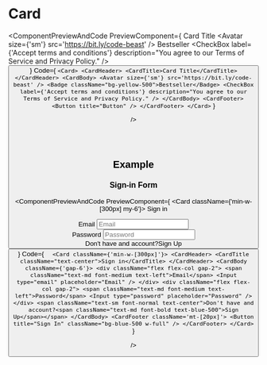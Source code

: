 # Card


<ComponentPreviewAndCode PreviewComponent={
      <Card>
        <CardHeader>
          <CardTitle>Card Title</CardTitle>
        </CardHeader>
        <CardBody>
          <Avatar size={'sm'} src='https://bit.ly/code-beast' />
          <Badge className="bg-yellow-500">Bestseller</Badge>
          <CheckBox
            label={'Accept terms and conditions'}
            description="You agree to our Terms of Service and Privacy Policy."
          />
        </CardBody>
        <CardFooter>
          <Button title="Button" />
        </CardFooter>
      </Card>
} 
Code={
`<Card>
  <CardHeader>
    <CardTitle>Card Title</CardTitle>
  </CardHeader>
  <CardBody>
    <Avatar size={'sm'} src='https://bit.ly/code-beast' />
    <Badge className="bg-yellow-500">Bestseller</Badge>
    <CheckBox
      label={'Accept terms and conditions'}
      description="You agree to our Terms of Service and Privacy Policy."
    />
    </CardBody>
    <CardFooter>
      <Button title="Button" />
    </CardFooter>
</Card>`
}

/>

<br>
</br>

## Example 

### Sign-in Form

<ComponentPreviewAndCode PreviewComponent={
      <Card className={'min-w-[300px] my-6'}>
        <CardHeader>
          <CardTitle className="text-center">Sign in</CardTitle>
        </CardHeader>
        <CardBody>
          <div className="flex flex-col gap-2">
            <span className="text-md font-medium text-left">Email</span>
            <Input type="email" placeholder="Email" />
          </div>
          <div className="flex flex-col gap-2">
           <span className="text-md font-medium text-left">Password</span>
            <Input type="password" placeholder="Password" />
          </div>
          <span className="text-sm font-normal text-center">Don't have and account?<span className="text-md font-bold text-blue-500">Sign Up</span></span>
        </CardBody>
        <CardFooter className='mt-[20px]'>
          <Button title="Sign In" className="bg-blue-500 w-full" />
        </CardFooter>
      </Card>
} 
Code={
` 
<Card className={'min-w-[300px]'}>
  <CardHeader>
    <CardTitle className="text-center">Sign in</CardTitle>
  </CardHeader>
  <CardBody className={'gap-6'}>
    <div className="flex flex-col gap-2">
      <span className="text-md font-medium text-left">Email</span>
      <Input type="email" placeholder="Email" />
    </div>
    <div className="flex flex-col gap-2">
      <span className="text-md font-medium text-left">Password</span>
      <Input type="password" placeholder="Password" />
    </div>
    <span className="text-sm font-normal text-center">Don't have and account?<span className="text-md font-bold text-blue-500">Sign Up</span></span>
  </CardBody>
  <CardFooter className='mt-[20px]'>
     <Button title="Sign In" className="bg-blue-500 w-full" />
  </CardFooter>
</Card>`
}

/>


